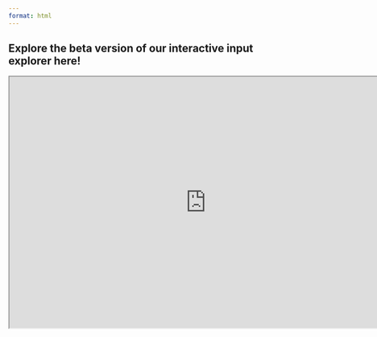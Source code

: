 ```yaml
---
format: html
---
```


## Explore the beta version of our interactive input explorer here!

```{=html}
<iframe width="780" height="500" src="http://rstudio.global-ecosystem-model.cloud.edu.au/shiny/FishMIP_Input_Explorer/" title="Regional Climate Forcing Data Explorer"></iframe>
```
